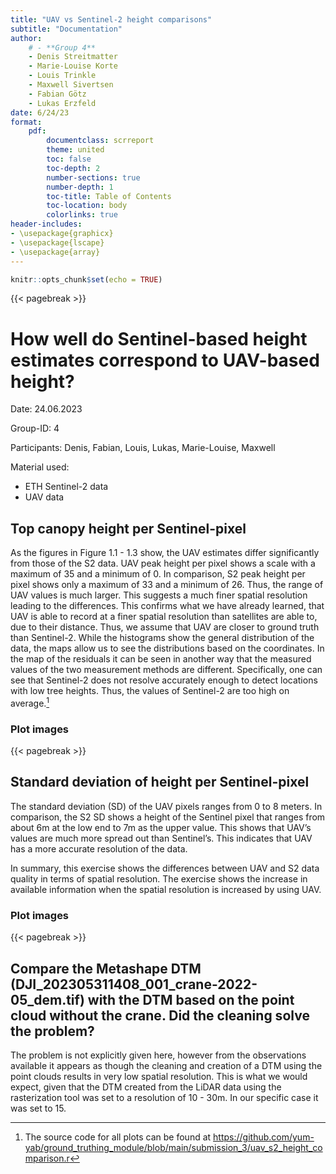 ```yaml
---
title: "UAV vs Sentinel-2 height comparisons"
subtitle: "Documentation"
author:  
    # - **Group 4** 
    - Denis Streitmatter 
    - Marie-Louise Korte 
    - Louis Trinkle 
    - Maxwell Sivertsen 
    - Fabian Götz 
    - Lukas Erzfeld
date: 6/24/23
format:
    pdf:
        documentclass: scrreport
        theme: united
        toc: false
        toc-depth: 2
        number-sections: true
        number-depth: 1
        toc-title: Table of Contents
        toc-location: body
        colorlinks: true
header-includes:  
- \usepackage{graphicx}
- \usepackage{lscape}
- \usepackage{array}
---
```


```r
knitr::opts_chunk$set(echo = TRUE)
```
{{< pagebreak >}}

# How well do Sentinel-based height estimates correspond to UAV-based height?

Date: 24.06.2023

Group-ID: 4

Participants: Denis, Fabian, Louis, Lukas, Marie-Louise, Maxwell 

Material used:

- ETH Sentinel-2 data
- UAV data

## Top canopy height per Sentinel-pixel

As the figures in Figure 1.1 - 1.3 show, the UAV estimates differ significantly from those of the S2 data. UAV peak height per pixel shows a scale with a maximum of 35 and a minimum of 0. In comparison, S2 peak height per pixel shows only a maximum of 33 and a minimum of 26. Thus, the range of UAV values is much larger. This suggests a much finer spatial resolution leading to the differences. This confirms what we have already learned, that UAV is able to record at a finer spatial resolution than satellites are able to, due to their distance. Thus, we assume that UAV are closer to ground truth than Sentinel-2. While the histograms show the general distribution of the data, the maps allow us to see the distributions based on the coordinates. In the map of the residuals it can be seen in another way that the measured values of the two measurement methods are different. Specifically, one can see that Sentinel-2 does not resolve accurately enough to detect locations with low tree heights. Thus, the values of Sentinel-2 are too high on average.^[The source code for all plots can be found at [https://github.com/yum-yab/ground_truthing_module/blob/main/submission_3/uav_s2_height_comparison.r](https://github.com/yum-yab/ground_truthing_module/blob/main/submission_3/uav_s2_height_comparison.r)] 

### Plot images

\begin{figure}[htbp]
  \centering

  \begin{subfigure}[b]{0.45\textwidth}
    \includegraphics[width=\textwidth]{images/uav_height.png}
    \caption{Map of UAV-based height estimation}
    \label{fig:image1}
  \end{subfigure}
  \hfill
  \begin{subfigure}[b]{0.45\textwidth}
    \includegraphics[width=\textwidth]{images/uav_height_hist.png}
    \caption{Histogram of UAV-based height estimation}
    \label{fig:image2}
  \end{subfigure}

  \caption{UAV-based height estimation}
  \label{uav}
\end{figure}


\begin{figure}[htbp]

  \begin{subfigure}[b]{0.45\textwidth}
    \includegraphics[width=\textwidth]{images/s2_height.png}
    \caption{Map of Sentinel-2-based height estimation}
    \label{fig:image3}
  \end{subfigure}
  \hfill
  \begin{subfigure}[b]{0.45\textwidth}
    \includegraphics[width=\textwidth]{images/s2_height_hist.png}
    \caption{Histogram of Sentinel-2-based height}
    \label{fig:image4}
  \end{subfigure}

  \caption{Sentinel-2-based height estimation}
  \label{fig:sentinel}
\end{figure}

\begin{figure}[htbp]

  \includegraphics[width=\textwidth]{images/residuals.png}
  \caption{Residuals of the two height measurements}
  \label{fig:sentinel}
\end{figure}


{{< pagebreak >}}

## Standard deviation of height per Sentinel-pixel

The standard deviation (SD) of the UAV pixels ranges from 0 to 8 meters. In comparison, the S2 SD shows a height of the Sentinel pixel that ranges from about 6m at the low end to 7m as the upper value. This shows that UAV's values are much more spread out than Sentinel's. This indicates that UAV has a more accurate resolution of the data.

In summary, this exercise shows the differences between UAV and S2 data quality in terms of spatial resolution. The exercise shows the increase in available information when the spatial resolution is increased by using UAV.

### Plot images

\begin{figure}[htbp]

  \begin{subfigure}[b]{0.45\textwidth}
    \includegraphics[width=\textwidth]{images/uav_sd.png}
    \caption{Map of standard deviation of UAV measurement}
    \label{fig:image5}
  \end{subfigure}
  \hfill
  \begin{subfigure}[b]{0.45\textwidth}
    \includegraphics[width=\textwidth]{images/uav_sd_hist.png}
    \caption{Histogram of standard deviation of UAV measurement}
    \label{fig:image6}
  \end{subfigure}

  \caption{UAV standard deviation}
  \label{fig:uav_sd}
\end{figure}

\begin{figure}[htbp]

  \begin{subfigure}[b]{0.45\textwidth}
    \includegraphics[width=\textwidth]{images/s2_sd.png}
    \caption{Map of standard deviation of S2 measurement}
    \label{fig:image7}
  \end{subfigure}
  \hfill
  \begin{subfigure}[b]{0.45\textwidth}
    \includegraphics[width=\textwidth]{images/s2_sd_hist.png}
    \caption{Histogram of standard deviation of S2 measurement}
    \label{fig:image8}
  \end{subfigure}

  \caption{Sentinel-2 standard deviation}
  \label{fig:uav_sd}
\end{figure}

{{< pagebreak >}}

## Compare the Metashape DTM (DJI_202305311408_001_crane-2022-05_dem.tif) with the DTM based on the point cloud without the crane. Did the cleaning solve the problem?

The problem is not explicitly given here, however from the observations available it
appears as though the cleaning and creation of a DTM using the point clouds results in very low spatial resolution. This is what we would expect, given that the DTM created from the LiDAR data using the rasterization tool was set to a resolution of 10 - 30m. In our specific case it was set to 15.